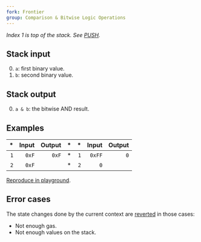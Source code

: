 ```yaml
---
fork: Frontier
group: Comparison & Bitwise Logic Operations
---
```


*Index 1 is top of the stack. See [PUSH](/#60).*

## Stack input

0. `a`: first binary value.
1. `b`: second binary value.

## Stack output

0. `a & b`: the bitwise AND result.

## Examples

| * | Input | Output | * | * | Input | Output |
|--:|------:|-------:|--:|--:|------:|-------:|
| `1` | `0xF` | `0xF` | * | `1` | `0xFF` | `0` |
| `2` | `0xF` | | * | `2` | `0` | |

[Reproduce in playground](/playground?unit=Wei&codeType=Mnemonic&code='z1~xF~xwyyz2~~xFw'~yPUSH1%200z%2F%2F%20Example%20y%5CnwFyAND%01wyz~_).

## Error cases

The state changes done by the current context are [reverted](#FD) in those cases:
- Not enough gas.
- Not enough values on the stack.
